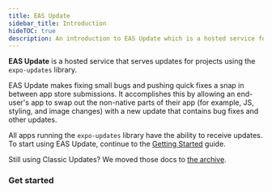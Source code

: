 ```yaml
---
title: EAS Update
sidebar_title: Introduction
hideTOC: true
description: An introduction to EAS Update which is a hosted service for projects using the expo-updates library.
---
```



**EAS Update** is a hosted service that serves updates for projects using the `expo-updates` library.

EAS Update makes fixing small bugs and pushing quick fixes a snap in between app store submissions. It accomplishes this by allowing an end-user's app to swap out the non-native parts of their app (for example, JS, styling, and image changes) with a new update that contains bug fixes and other updates.

All apps running the `expo-updates` library have the ability to receive updates. To start using EAS Update, continue to the [Getting Started](/eas-update/getting-started.mdx) guide.

Still using Classic Updates? We moved those docs to [the archive](/archive/classic-updates/introduction).

### Get started

<BoxLink
  title="Creating your first update"
  description="Get started with EAS Update and use it in your project."
  href="/eas-update/getting-started"
/>

<BoxLink
  title="Using GitHub Actions"
  description="Publish an update and preview with a QR code after a commit."
  href="/eas-update/github-actions"
/>

<BoxLink
  title="Developing with EAS Update"
  description="View your teammate's changes with EAS Update."
  href="/eas-update/developing-with-eas-update"
/>

<BoxLink
  title="Deployment Patterns"
  description="Release processes that balance update safety and speed."
  href="/eas-update/deployment-patterns"
/>

<BoxLink
  title="Migrating from CodePush"
  description="Transition a bare React Native project from CodePush."
  href="/eas-update/migrate-codepush-to-eas-update"
/>

<BoxLink
  title="Debugging EAS Updates"
  description="When your app doesn't update as expected."
  href="/eas-update/debug-updates"
/>
